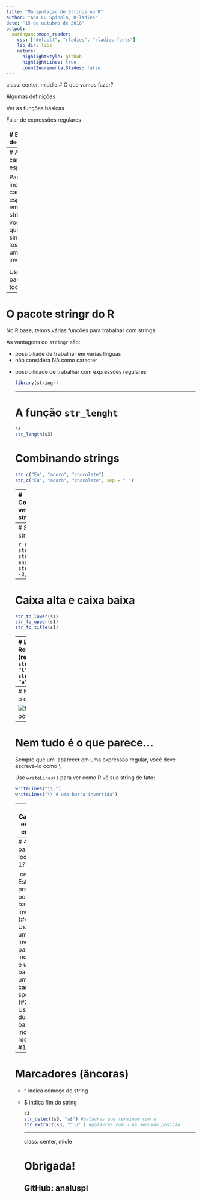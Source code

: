 ---
title: "Manipulação de Strings no R"
author: "Ana Lu Spinola, R-ladies"
date: "15 de outubro de 2018"
output:
  xaringan::moon_reader:
    css: ["default", "rladies", "rladies-fonts"]
    lib_dir: libs
    nature:
      highlightStyle: github
      highlightLines: true
      countIncrementalSlides: false
---
class: center, middle
# O que vamos fazer?

Algumas definições

Ver as funções básicas 

Falar de expressões regulares

---
# Básico de strings

Use **'** ou **"** para delimitar strings. Aspas duplas são preferiveis.

```{r}
s1 <- "Hello, World"
s1
s2 <- 'Eu não gosto de aspas simples, mas vou usar para mostrar que dá no mesmo'
s2
s3 <- c("mulher", "linda", "poderosa")
s3
```
---
# Alguns caracteres especiais

Para incluir caracteres especiais em uma string, você tem que que sinaliza-los com uma barra invertida:

<table>
        <tbody>
        <tr>
            <th>Símbolo</th>
            <th>Significado</th>
        </tr>
        <tr>
            <td>\n</td>
            <td>parágrafo</td>
        </tr>
        <tr>
            <td>\t</td>
            <td>tab</td>
        </tr>
        <tr>
        <td>\"</td>
        <td>aspas</td>
        </tr>
        <tr>
            <td>\'</td>
            <td>apóstrofe</td>
        </tr>
    </tbody>
    </table>

Use `?"'"` para listar todos
---
# O pacote stringr do R

No R base, temos várias funções para trabalhar com strings

As vantagens do `stringr` são:

<ul>
<li>possibiliade de trabalhar em várias línguas
<li>não considera NA como caracter
<li>possibilidade de trabalhar com expressões regulares


```{r}
library(stringr)
```
---

# A função `str_lenght`

```{r}
s3
str_length(s3)
```

# Combinando strings

```{r}
str_c("Eu", "adoro", "chocolate")
str_c("Eu", "adoro", "chocolate", sep = " ")
```
---
# Combinando vetores e strings

```{r}
s3
str_c(s3, collapse = ",")
str_c(1:3, s3)
str_c(str_c(1:3, ". "), s3)
```
---
# Separando strings

```{r}
s3
str_sub(s3, start = 1, end = 2)
str_sub(s3, -3, -2)
```
---
# Caixa alta e caixa baixa

```{r}
str_to_lower(s1)
str_to_upper(s1)
str_to_title(s1)
```
---
# Expressões Regulares (regex)
```{r}
s3
str_detect(s3, "l")
str_detect(s3, "a")
```
---
# Nem tudo é o que parece...

 <img src="img/nutella-no-pote-de-feijão.jpg" alt="feijão no pote de nutella">

---
# Nem tudo é o que parece...

Sempre que um \ aparecer em uma expressão regular, você deve escrevê-lo como \\\

Use `writeLines()` para ver como R vê sua string de fato:
```{r}
writeLines("\\.")
writeLines("\\ é uma barra invertida")
```
---
# Caracteres especiais em regex

```{r} 
spec1 <- "AnaLu." 

str_detect(spec1, "Lu.") #ponto como regex

str_detect(spec1, "Lu\\.") #ponto como ponto

spec2 <- "R-ladies\\AnaLu" #queremos uma barra só

str_detect(spec2, "s\\\\A") #queremos achar uma barra entre s e A
```
---
# 4 barras para localizar 1??

.center[ - Estamos progurando por uma barra invertida (#4)
  - Usamos uma barra invertida para indicar que é uma barra e não um caracter special (#3)
  - Usamos duas barras para indicar a regex (#2 e #1)]
---

# Marcadores (âncoras)

<ul>
<li> ^ indica começo do string
<li> $ indica fim do string


```{r}
s3
str_detect(s3, "a$") #palavras que terminam com a
str_extract(s3, "^.u" ) #palavras com u na segunda posição
```
---
class: center, midle

# Obrigada!

## GitHub: analuspi



